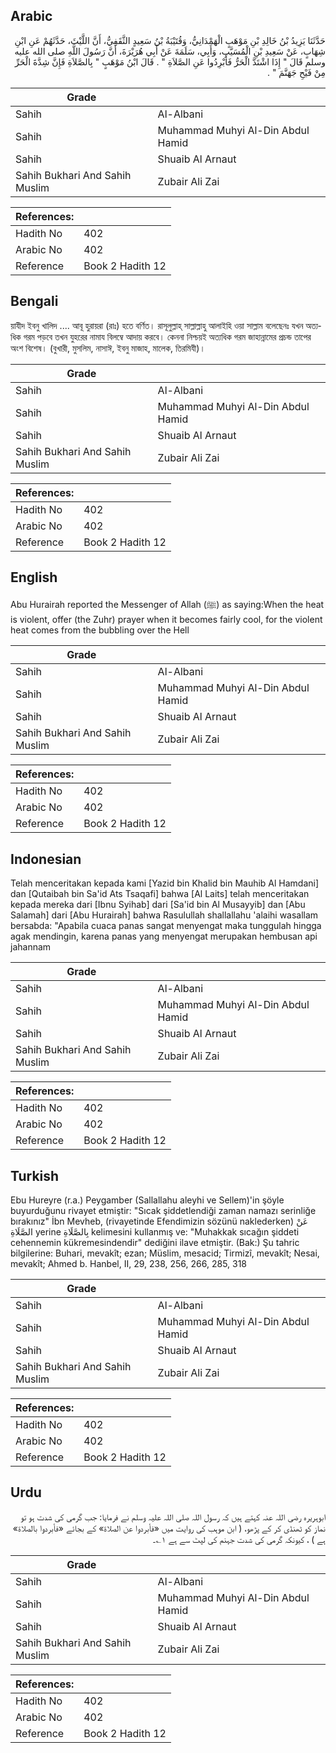 ## Arabic


<div dir="rtl" lang="ar" style={{fontSize:'larger',backgroundColor:'#f8f9fa',padding:20}}>
حَدَّثَنَا يَزِيدُ بْنُ خَالِدِ بْنِ مَوْهَبٍ الْهَمْدَانِيُّ، وَقُتَيْبَةُ بْنُ سَعِيدٍ الثَّقَفِيُّ، أَنَّ اللَّيْثَ، حَدَّثَهُمْ عَنِ ابْنِ شِهَابٍ، عَنْ سَعِيدِ بْنِ الْمُسَيَّبِ، وَأَبِي، سَلَمَةَ عَنْ أَبِي هُرَيْرَةَ، أَنَّ رَسُولَ اللَّهِ صلى الله عليه وسلم قَالَ ‏"‏ إِذَا اشْتَدَّ الْحَرُّ فَأَبْرِدُوا عَنِ الصَّلاَةِ ‏"‏ ‏.‏ قَالَ ابْنُ مَوْهَبٍ ‏"‏ بِالصَّلاَةِ فَإِنَّ شِدَّةَ الْحَرِّ مِنْ فَيْحِ جَهَنَّمَ ‏"‏ ‏.‏
</div>
<div style={{backgroundColor:'#f8f9fa',padding:20, marginBottom: 10}}><table> <thead> <tr> <th>Grade</th> <th></th> </tr> </thead> <tbody> <tr><td>Sahih</td><td>Al-Albani</td></tr><tr><td>Sahih</td><td>Muhammad Muhyi Al-Din Abdul Hamid</td></tr><tr><td>Sahih</td><td>Shuaib Al Arnaut</td></tr><tr><td>Sahih Bukhari And Sahih Muslim</td><td>Zubair Ali Zai</td></tr></tbody></table><table> <thead> <tr> <th>References:</th> <th></th> </tr> </thead> <tbody><tr><td>Hadith No</td><td>402</td></tr><tr><td>Arabic No</td><td>402</td></tr><tr><td>Reference</td><td>Book 2 Hadith 12</td></tr></tbody></table></div>

## Bengali


<div dir="ltr" lang="bn" style={{fontSize:'larger',backgroundColor:'#f8f9fa',padding:20}}>
য়াযীদ ইবনু খালিদ .... আবূ হুরায়রা (রাঃ) হতে বর্ণিত। রাসূলুল্লাহ্ সাল্লাল্লাহু আলাইহি ওয়া সাল্লাম বলেছেনঃ যখন অত্যধিক গরম পড়বে তখন যুহরের নামায বিলম্বে আদায় করবে। কেননা নিশ্চয়ই অত্যধিক গরম জাহান্নামের প্রচন্ড তাপের অংশ বিশেষ। (বুখারী, মুসলিম, নাসাঈ, ইবনু মাজাহ, মালেক, তিরমিযী)।
</div>
<div style={{backgroundColor:'#f8f9fa',padding:20, marginBottom: 10}}><table> <thead> <tr> <th>Grade</th> <th></th> </tr> </thead> <tbody> <tr><td>Sahih</td><td>Al-Albani</td></tr><tr><td>Sahih</td><td>Muhammad Muhyi Al-Din Abdul Hamid</td></tr><tr><td>Sahih</td><td>Shuaib Al Arnaut</td></tr><tr><td>Sahih Bukhari And Sahih Muslim</td><td>Zubair Ali Zai</td></tr></tbody></table><table> <thead> <tr> <th>References:</th> <th></th> </tr> </thead> <tbody><tr><td>Hadith No</td><td>402</td></tr><tr><td>Arabic No</td><td>402</td></tr><tr><td>Reference</td><td>Book 2 Hadith 12</td></tr></tbody></table></div>

## English


<div dir="ltr" lang="en" style={{fontSize:'larger',backgroundColor:'#f8f9fa',padding:20}}>
Abu Hurairah reported the Messenger of Allah (ﷺ) as saying:When the heat is violent, offer (the Zuhr) prayer when it becomes fairly cool, for the violent heat comes from the bubbling over the Hell
</div>
<div style={{backgroundColor:'#f8f9fa',padding:20, marginBottom: 10}}><table> <thead> <tr> <th>Grade</th> <th></th> </tr> </thead> <tbody> <tr><td>Sahih</td><td>Al-Albani</td></tr><tr><td>Sahih</td><td>Muhammad Muhyi Al-Din Abdul Hamid</td></tr><tr><td>Sahih</td><td>Shuaib Al Arnaut</td></tr><tr><td>Sahih Bukhari And Sahih Muslim</td><td>Zubair Ali Zai</td></tr></tbody></table><table> <thead> <tr> <th>References:</th> <th></th> </tr> </thead> <tbody><tr><td>Hadith No</td><td>402</td></tr><tr><td>Arabic No</td><td>402</td></tr><tr><td>Reference</td><td>Book 2 Hadith 12</td></tr></tbody></table></div>

## Indonesian


<div dir="ltr" lang="id" style={{fontSize:'larger',backgroundColor:'#f8f9fa',padding:20}}>
Telah menceritakan kepada kami [Yazid bin Khalid bin Mauhib Al Hamdani] dan [Qutaibah bin Sa'id Ats Tsaqafi] bahwa [Al Laits] telah menceritakan kepada mereka dari [Ibnu Syihab] dari [Sa'id bin Al Musayyib] dan [Abu Salamah] dari [Abu Hurairah] bahwa Rasulullah shallallahu 'alaihi wasallam bersabda: "Apabila cuaca panas sangat menyengat maka tunggulah hingga agak mendingin, karena panas yang menyengat merupakan hembusan api jahannam
</div>
<div style={{backgroundColor:'#f8f9fa',padding:20, marginBottom: 10}}><table> <thead> <tr> <th>Grade</th> <th></th> </tr> </thead> <tbody> <tr><td>Sahih</td><td>Al-Albani</td></tr><tr><td>Sahih</td><td>Muhammad Muhyi Al-Din Abdul Hamid</td></tr><tr><td>Sahih</td><td>Shuaib Al Arnaut</td></tr><tr><td>Sahih Bukhari And Sahih Muslim</td><td>Zubair Ali Zai</td></tr></tbody></table><table> <thead> <tr> <th>References:</th> <th></th> </tr> </thead> <tbody><tr><td>Hadith No</td><td>402</td></tr><tr><td>Arabic No</td><td>402</td></tr><tr><td>Reference</td><td>Book 2 Hadith 12</td></tr></tbody></table></div>

## Turkish


<div dir="ltr" lang="tr" style={{fontSize:'larger',backgroundColor:'#f8f9fa',padding:20}}>
Ebu Hureyre (r.a.) Peygamber (Sallallahu aleyhi ve Sellem)'in şöyle buyurduğunu rivayet etmiştir: "Sıcak şiddetlendiği zaman namazı serinliğe bırakınız" İbn Mevheb, (rivayetinde Efendimizin sözünü naklederken) عَنْ الصَّلَاةِ yerine بِالصَّلَاةِ kelimesini kullanmış ve: "Muhakkak sıcağın şiddeti cehennemin kükremesindendir" dediğini ilave etmiştir. (Bak:) Şu tahric bilgilerine: Buhari, mevakît; ezan; Müslim, mesacid; Tirmizî, mevakît; Nesai, mevakît; Ahmed b. Hanbel, II, 29, 238, 256, 266, 285, 318
</div>
<div style={{backgroundColor:'#f8f9fa',padding:20, marginBottom: 10}}><table> <thead> <tr> <th>Grade</th> <th></th> </tr> </thead> <tbody> <tr><td>Sahih</td><td>Al-Albani</td></tr><tr><td>Sahih</td><td>Muhammad Muhyi Al-Din Abdul Hamid</td></tr><tr><td>Sahih</td><td>Shuaib Al Arnaut</td></tr><tr><td>Sahih Bukhari And Sahih Muslim</td><td>Zubair Ali Zai</td></tr></tbody></table><table> <thead> <tr> <th>References:</th> <th></th> </tr> </thead> <tbody><tr><td>Hadith No</td><td>402</td></tr><tr><td>Arabic No</td><td>402</td></tr><tr><td>Reference</td><td>Book 2 Hadith 12</td></tr></tbody></table></div>

## Urdu


<div dir="rtl" lang="ur" style={{fontSize:'larger',backgroundColor:'#f8f9fa',padding:20}}>
ابوہریرہ رضی اللہ عنہ کہتے ہیں کہ رسول اللہ صلی اللہ علیہ وسلم نے فرمایا: جب گرمی کی شدت ہو تو نماز کو ٹھنڈی کر کے پڑھو، ( ابن موہب کی روایت میں «فأبردوا عن الصلاة» کے بجائے «فأبردوا بالصلاة» ہے ) ، کیونکہ گرمی کی شدت جہنم کی لپٹ سے ہے ۱؎۔
</div>
<div style={{backgroundColor:'#f8f9fa',padding:20, marginBottom: 10}}><table> <thead> <tr> <th>Grade</th> <th></th> </tr> </thead> <tbody> <tr><td>Sahih</td><td>Al-Albani</td></tr><tr><td>Sahih</td><td>Muhammad Muhyi Al-Din Abdul Hamid</td></tr><tr><td>Sahih</td><td>Shuaib Al Arnaut</td></tr><tr><td>Sahih Bukhari And Sahih Muslim</td><td>Zubair Ali Zai</td></tr></tbody></table><table> <thead> <tr> <th>References:</th> <th></th> </tr> </thead> <tbody><tr><td>Hadith No</td><td>402</td></tr><tr><td>Arabic No</td><td>402</td></tr><tr><td>Reference</td><td>Book 2 Hadith 12</td></tr></tbody></table></div>